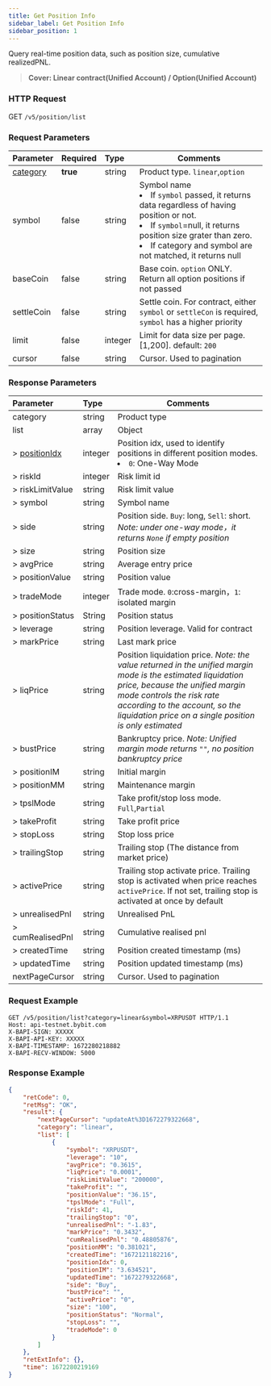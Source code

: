 ```yaml
---
title: Get Position Info
sidebar_label: Get Position Info
sidebar_position: 1
---
```



Query real-time position data, such as position size, cumulative realizedPNL.
> **Cover: Linear contract(Unified Account) / Option(Unified Account)**

### HTTP Request
GET `/v5/position/list`

### Request Parameters
| Parameter | Required | Type | Comments|
|:----- |:-------|:-----|------ |
|[category](../v5/enum#category) |**true** |string |Product type. `linear`,`option` |
|symbol |false |string |Symbol name<li>If `symbol` passed, it returns data regardless of having position or not.</li><li>If `symbol`=null, it returns position size grater than zero.</li><li>If category and symbol are not matched, it returns null</li>|
|baseCoin |false |string |Base coin. `option` ONLY. Return all option positions if not passed|
|settleCoin |false |string |Settle coin. For contract, either `symbol` or `settleCon` is required, `symbol` has a higher priority |
|limit |false |integer |Limit for data size per page. [1,200]. default: `200`|
|cursor |false |string |Cursor. Used to pagination|

### Response Parameters
| Parameter | Type | Comments|
|:----- |:-----|----- |
|category |string  |Product type |
|list|array |Object |
|> [positionIdx](../v5/enum#positionidx) | integer |Position idx, used to identify positions in different position modes.<li>`0`: One-Way Mode</li>|
|> riskId |integer |Risk limit id |
|> riskLimitValue |string  | Risk limit value |
|> symbol |string  |Symbol name |
|> side |string  |Position side. `Buy`: long, `Sell`: short. _Note: under one-way mode，it returns `None` if empty position_ |
|> size |string  |Position size |
|> avgPrice |string  |Average entry price |
|> positionValue | string  |Position value|
|> tradeMode | integer |Trade mode. `0`:cross-margin，`1`: isolated margin |
|> positionStatus | String |Position status |
|> leverage | string  |Position leverage. Valid for contract|
|> markPrice | string  |Last mark price |
|> liqPrice | string  |Position liquidation price. _Note: the value returned in the unified margin mode is the estimated liquidation price, because the unified margin mode controls the risk rate according to the account, so the liquidation price on a single position is only estimated_|
|> bustPrice | string  |Bankruptcy price. _Note: Unified margin mode returns `""`, no position bankruptcy price_|
|> positionIM | string  |Initial margin |
|> positionMM | string  |Maintenance margin |
|> tpslMode | string  |Take profit/stop loss mode. `Full`,`Partial`|
|> takeProfit | string  |Take profit price|
|> stopLoss | string  |Stop loss price|
|> trailingStop | string  |Trailing stop (The distance from market price)|
|> activePrice | string  |Trailing stop activate price. Trailing stop is activated when price reaches `activePrice`. If not set, trailing stop is activated at once by default|
|> unrealisedPnl | string  |Unrealised PnL|
|> cumRealisedPnl | string  |Cumulative realised pnl|
|> createdTime | string  |Position created timestamp (ms)|
|> updatedTime | string  |Position updated timestamp (ms)|
|nextPageCursor | string  |Cursor. Used to pagination |

### Request Example

```http
GET /v5/position/list?category=linear&symbol=XRPUSDT HTTP/1.1
Host: api-testnet.bybit.com
X-BAPI-SIGN: XXXXX
X-BAPI-API-KEY: XXXXX
X-BAPI-TIMESTAMP: 1672280218882
X-BAPI-RECV-WINDOW: 5000
```

### Response Example

```json
{
    "retCode": 0,
    "retMsg": "OK",
    "result": {
        "nextPageCursor": "updateAt%3D1672279322668",
        "category": "linear",
        "list": [
            {
                "symbol": "XRPUSDT",
                "leverage": "10",
                "avgPrice": "0.3615",
                "liqPrice": "0.0001",
                "riskLimitValue": "200000",
                "takeProfit": "",
                "positionValue": "36.15",
                "tpslMode": "Full",
                "riskId": 41,
                "trailingStop": "0",
                "unrealisedPnl": "-1.83",
                "markPrice": "0.3432",
                "cumRealisedPnl": "0.48805876",
                "positionMM": "0.381021",
                "createdTime": "1672121182216",
                "positionIdx": 0,
                "positionIM": "3.634521",
                "updatedTime": "1672279322668",
                "side": "Buy",
                "bustPrice": "",
                "activePrice": "0",
                "size": "100",
                "positionStatus": "Normal",
                "stopLoss": "",
                "tradeMode": 0
            }
        ]
    },
    "retExtInfo": {},
    "time": 1672280219169
}
```